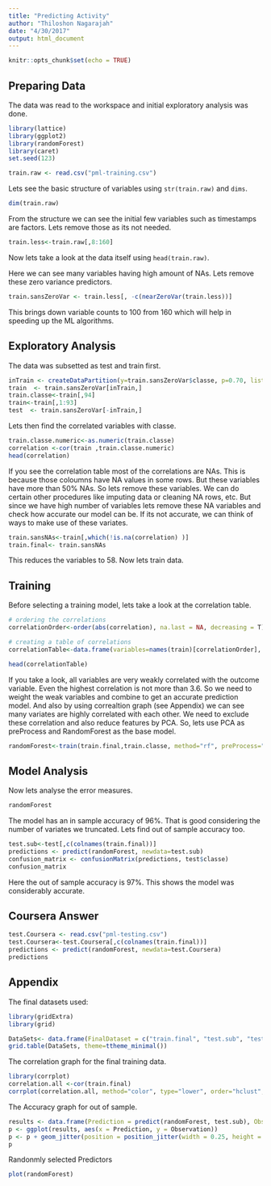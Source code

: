 ```yaml
---
title: "Predicting Activity"
author: "Thiloshon Nagarajah"
date: "4/30/2017"
output: html_document
---
```


```r
knitr::opts_chunk$set(echo = TRUE)
```

## Preparing Data

The data was read to the workspace and initial exploratory analysis was done.

```r
library(lattice)
library(ggplot2)
library(randomForest)
library(caret)
set.seed(123)

train.raw <- read.csv("pml-training.csv")
```

Lets see the basic structure of variables using `str(train.raw)` and `dims`.

```r
dim(train.raw)
```

From the structure we can see the initial few variables such as timestamps are factors. Lets remove those as its not needed. 

```r

train.less<-train.raw[,8:160]

```

Now lets take a look at the data itself using `head(train.raw)`. 


Here we can see many variables having high amount of NAs. Lets remove these zero variance predictors.

```r
train.sansZeroVar <- train.less[, -c(nearZeroVar(train.less))]
```

This brings down variable counts to 100 from 160 which will help in speeding up the ML algorithms.

## Exploratory Analysis

The data was subsetted as test and train first.

```r
inTrain <- createDataPartition(y=train.sansZeroVar$classe, p=0.70, list=FALSE)
train  <- train.sansZeroVar[inTrain,]
train.classe<-train[,94]
train<-train[,1:93]
test  <- train.sansZeroVar[-inTrain,]
```

Lets then find the correlated variables with classe. 

```r
train.classe.numeric<-as.numeric(train.classe)
correlation <-cor(train ,train.classe.numeric)
head(correlation)
```

If you see the correlation table most of the correlations are NAs. This is because those coloumns have NA values in some rows. But these variables have more than 50% NAs. So lets remove these variables. We can do certain other procedures like imputing data or cleaning NA rows, etc. But since we have high number of variables lets remove these NA variables and check how accurate our model can be. If its not accurate, we can think of ways to make use of these variates.

```r
train.sansNAs<-train[,which(!is.na(correlation) )]
train.final<- train.sansNAs
```

This reduces the variables to 58. Now lets train data.

## Training

Before selecting a training model, lets take a look at the correlation table.

```r
# ordering the correlations
correlationOrder<-order(abs(correlation), na.last = NA, decreasing = T)

# creating a table of correlations
correlationTable<-data.frame(variables=names(train)[correlationOrder], correlation = correlation[correlationOrder])

head(correlationTable)
```

If you take a look, all variables are very weakly correlated with the outcome variable. Even the highest correlation is not more than 3.6. So we need to weight the weak variables and combine to get an accurate prediction model. And also by using correaltion graph (see Appendix) we can see many variates are highly correlated with each other. We need to exclude these correlation and also reduce features by PCA. So, lets use PCA as preProcess and RandomForest as the base model. 

```r
randomForest<-train(train.final,train.classe, method="rf", preProcess="pca")
```

## Model Analysis

Now lets analyse the error measures.

```r
randomForest
```

The model has an in sample accuracy of 96%. That is good considering the number of variates we truncated. Lets find out of sample accuracy too.

```r
test.sub<-test[,c(colnames(train.final))]
predictions <- predict(randomForest, newdata=test.sub)
confusion_matrix <- confusionMatrix(predictions, test$classe)
confusion_matrix
```

Here the out of sample accuracy is 97%. This shows the model was considerably accurate.

## Coursera Answer

```r
test.Coursera <- read.csv("pml-testing.csv")
test.Coursera<-test.Coursera[,c(colnames(train.final))]
predictions <- predict(randomForest, newdata=test.Coursera)
predictions
```


## Appendix

The final datasets used:

```r
library(gridExtra)
library(grid)

DataSets<- data.frame(FinalDataset = c("train.final", "test.sub", "test.Coursera"),NumberOfObservations = c(nrow(train.final), nrow(test.sub), nrow(test.Coursera)), NumberOfVariates = c(ncol(train.final), ncol(test.sub), ncol(test.Coursera)))
grid.table(DataSets, theme=ttheme_minimal())
```




The correlation graph for the final training data.
```r
library(corrplot)
correlation.all <-cor(train.final)
corrplot(correlation.all, method="color", type="lower", order="hclust", tl.cex=0.70, tl.col="black", tl.srt = 45, diag = FALSE, na.label = "square")
```


The Accuracy graph for out of sample.

```r
results <- data.frame(Prediction = predict(randomForest, test.sub), Observation = test$classe)
p <- ggplot(results, aes(x = Prediction, y = Observation))
p <- p + geom_jitter(position = position_jitter(width = 0.25, height = 0.25))
p

```

Randonmly selected Predictors

```r
plot(randomForest)
```

